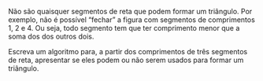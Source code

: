 <!-- Existência de triângulo dados os lados -->
::: {#exr-0060}
Não são quaisquer segmentos de reta que podem formar um triângulo. Por exemplo, não é possível "fechar" a figura com segmentos de comprimentos 1, 2 e 4. Ou seja, todo segmento tem que ter comprimento menor que a soma dos dos outros dois.

Escreva um algoritmo para, a partir dos comprimentos de três segmentos de reta, apresentar se eles podem ou não serem usados para formar um triângulo.
:::